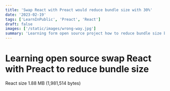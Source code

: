 ```yaml
---
title: 'Swap React with Preact would reduce bundle size with 30%'
date: '2023-02-19'
tags: ['LearnInPublic', 'Preact', 'React']
draft: false
images: ['/static/images/wrong-way.jpg']
summary: 'Learning form open source project how to reduce bundle size by swapping React with Preact'
---
```



# Learning open source swap React with Preact to reduce bundle size


React size 1.88 MB (1,981,514 bytes) 